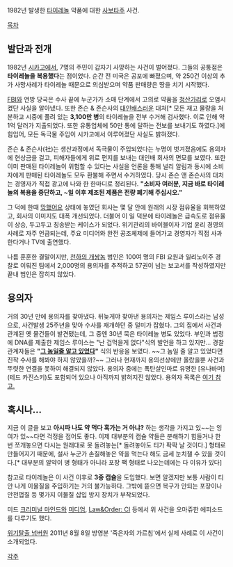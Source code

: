 1982년 발생한 [[타이레놀]] 약품에 대한 [[사보타주]] 사건.

[[목차]]

== 발단과 전개 ==
1982년 [[시카고]]에서, 7명의 주민이 갑자기 사망하는 사건이 벌어졌다. 그들의 공통점은 '''타이레놀을 복용했다'''는 점이었다. 순간 전 미국은 공포에 빠졌으며, 약 250건 이상의 추가 사망사례가 타이레놀 때문으로 의심받으며 약품 판매량은 땅을 치기 시작했다.

[[FBI]]와 연방 당국은 수사 끝에 누군가가 소매 단계에서 고의로 약품을 [[청산가리]]로 오염시켰단 사실을 알아냈다. 또한 존슨 & 존슨사의 [[대인배]]스러운 대처[* 모든 재고 물량을 처분하고 시중에 풀려 있는 '''3,100만 병'''의 타이레놀을 전부 수거해 검사했다. 이로 인해 약 1억 달러가 지출되었다. 또한 유통업체에 50만 통에 달하는 전보를 보내기도 하였다.]에 힘입어, 모든 독극물 주입이 시카고에서 이루어졌단 사실도 밝혀졌다.

존슨 & 존슨사(社)는 생산과정에서 독극물이 주입되었다는 누명이 벗겨졌음에도 용의자에 현상금을 걸고, 피해자들에게 위로 편지를 보내는 대인배 회사의 면모를 보였다. 또한 이미 판매된 타이레놀이 위험할 수 있다는 사실을 언론을 통해 널리 알림과 동시에 소비자에게 판매된 타이레놀도 모두 환불해 주면서 수거하였다.
당시 존슨 앤 존슨사의 대처는 경영자가 직접 광고에 나와 한 한마디로 정리된다.
'''"소비자 여러분, 지금 바로 타이레놀의 복용을 중단하고, ~일 이후 제조된 제품은 전량 폐기해 주십시오."'''

그 덕에 한때 [[망했어요]] 상태에 놓였던 회사는 몇 달 안에 원래의 시장 점유율을 회복하였고, 회사의 이미지도 대폭 개선되었다. 더불어 이 일 덕분에 타이레놀은 급속도로 점유율이 상승, 두고두고 칭송받는 케이스가 되었다. 위기관리의 바이블이자 기업 윤리 경영의 사례로 자주 언급되는데, 주요 미디어와 완전 공조체제에 들어가고 경영자가 직접 사과한다거나 TV에 출연했다.

나름 훈훈한 결말이지만, [[천하의 개쌍놈]] 범인은 100여 명의 FBI 요원과 일리노이주 경찰로 이뤄진 팀에서 2,000명의 용의자를 추적하고 57권이 넘는 보고서를 작성하였지만 끝내 범인은 잡히지 않았다.

== 용의자 ==
거의 30년 만에 용의자를 찾아냈다. 뒤늦게야 찾아낸 용의자는 제임스 루이스라는 남성으로, 사건발생 25주년을 맞아 수사를 재개하던 중 덜미가 잡혔다. 그의 집에서 사건과 관계된 옛 물건들이 발견됐는데, 그 중엔 30년 묵은 타이레놀 병도 있었다. 부인과 법정에 DNA를 제출한 제임스 루이스는 "난 겁먹을게 없다"식의 발언을 하고 있지만... 경찰 관계자들은 '''"[[그런데 그것이 실제로 일어났습니다|그 놈일줄 알고 있었다]]"''' 식의 반응을 보였다. ~~그 놈일 줄 알고 있었다면 진작 수사를 해봐야 하지 않았을까?~~ 그러나 현재까지 용의선상에만 올랐을뿐 사건과 뚜렷한 연결을 못하여 해결되지 않았다.
용의자 중에는 폭탄살인마로 유명한 [유나바머](테드 카진스키)도 포함되어 있으나 아직까지 밝혀지진 않았다. 
용의자 목록은 [http://en.wikipedia.org/wiki/Chicago_Tylenol_murders#Suspects 여기 참고.]

== 혹시나... ==
지금 이 글을 보고 '''아시파 나도 약 먹다 훅가는 거 아냐?''' 하는 생각을 가지고 있~~는 잉여가 있~~다면  걱정을 접어도 좋다. 이제 대부분의 캡슐 약들은 분해하기 힘들거나 한 번 쪼개놓으면 다시는 원래대로 못 돌려놓는[* 돌려놓아도 티가 팍팍 날 것이다.] 형태로 만들어지기 때문에, 설사 누군가 손질해놓은 약을 먹는다 해도 금세 눈치챌 수 있을 것이다.[* 대부분의 알약이 병 형태가 아니라 포장 팩 형태로 나오는데에는 다 이유가 있다]

참고로 타이레놀은 이 사건 이후로 '''3중 캡슐'''을 도입했다. 보면 알겠지만 보통 사람이 티 안 나게 이물질을 주입하기는 거의 불가능하다. 그밖에 뜯으면 복구가 안되는 포장이나 안전껍질 등 몇가지 이물질 삽입 방지 장치가 부착되었다.

미드 [[크리미널 마인드]]와 [[미디엄]], [[Law&Order: CI]] 등에서 위 사건을 오마쥬한 에피소드를 다루기도 했다.

[[위기탈출 넘버원]] 2011년 8월 8일 방영분 '죽은자의 가르침'에서 실제 사례로 이 사건이 소개되었다.

[[각주]]
